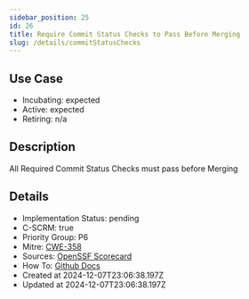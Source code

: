 ```yaml
---
sidebar_position: 25
id: 26
title: Require Commit Status Checks to Pass Before Merging
slug: /details/commitStatusChecks
---
```


## Use Case
<!-- LEVELS:START -->
- Incubating: expected
- Active: expected
- Retiring: n/a
<!-- LEVELS:END -->

<!-- DESCRIPTION:START -->
## Description
All Required Commit Status Checks must pass before Merging
<!-- DESCRIPTION:END -->

<!-- DETAILS:START -->
## Details
- Implementation Status: pending
- C-SCRM: true
- Priority Group: P6
- Mitre: [CWE-358](https://cwe.mitre.org/data/definitions/358.html)
- Sources: [OpenSSF Scorecard](https://github.com/ossf/scorecard/blob/main/docs/checks.md#branch-protection)
- How To: [Github Docs](https://docs.github.com/en/repositories/configuring-branches-and-merges-in-your-repository/managing-protected-branches/about-protected-branches#require-status-checks-before-merging)
- Created at 2024-12-07T23:06:38.197Z
- Updated at 2024-12-07T23:06:38.197Z
<!-- DETAILS:END -->
